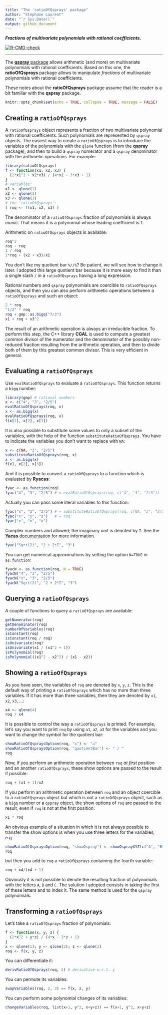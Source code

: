 ```yaml
---
title: "The 'ratioOfQsprays' package"
author: "Stéphane Laurent"
date: "`r Sys.Date()`"
output: github_document
---
```


***Fractions of multivariate polynomials with rational coefficients.***

<!-- badges: start -->
[![R-CMD-check](https://github.com/stla/ratioOfQsprays/actions/workflows/R-CMD-check.yaml/badge.svg)](https://github.com/stla/ratioOfQsprays/actions/workflows/R-CMD-check.yaml)
<!-- badges: end -->

___

The [**qspray** package](https://github.com/stla/qspray) allows arithmetic 
(and more) on multivariate polynomials with rational coefficients. Based on 
this one, the **ratioOfQsprays** package allows to manipulate *fractions* of
multivariate polynomials with rational coefficients.

These notes about the **ratioOfQsprays** package assume that the reader is a 
bit familiar with the **qspray** package.

```r
knitr::opts_chunk$set(echo = TRUE, collapse = TRUE, message = FALSE)
```


## Creating a `ratioOfQsprays` 

A `ratioOfQsprays` object represents a fraction of two multivariate 
polynomial with rational coefficients. Such polynomials are represented by 
`qspray` objects. The easiest way to create a `ratioOfQsprays` is to introduce 
the variables of the polynomials with the `qlone` function (from the **qspray** 
package), and then to build a `qspray` numerator and a `qspray` denominator 
with the arithmetic operations. For example:

```r
library(ratioOfQsprays)
f <- function(x1, x2, x3) {
  (2*x1^2 + x2*x3) / (4*x1 - 3*x3 + 1)
}
# variables:
x1 <- qlone(1)
x2 <- qlone(2)
x3 <- qlone(3)
# the 'ratioOfQsprays':
( roq <- f(x1, x2, x3) )
```

The denominator of a `ratioOfQsprays` fraction of polynomials is always *monic*. 
That means it is a polynomial whose leading coefficient is 1.

Arithmetic on `ratioOfQsprays` objects is available:

```r
roq^2
roq - roq
1 / roq
2*roq + (x2 + x3)/x1
```

You don't like my quotient bar `%//%`? Be patient, we will see how to change 
it later. I adopted this large quotient bar because it is more easy to find 
it than a single slash `/` in a `ratioOfQsprays` having a long expression.

Rational numbers and `qspray` polynomials are coercible to 
`ratioOfQsprays` objects, and then you can also perform arithmetic operations 
between a `ratioOfQsprays` and such an object:

```r
2 * roq
"1/2" * roq
roq + gmp::as.bigq("7/3") 
x1 + roq + x3^2
```

The result of an arithmetic operation is always an irreducible fraction. 
To perform this step, the C++ library **CGAL** is used to compute a greatest 
common divisor of the numerator and the denominator of the possibly non-reduced 
fraction resulting from the arithmetic operation, and then to divide both of 
them by this greatest common divisor. This is very efficient in general.


## Evaluating a `ratioOfQsprays` 

Use `evalRatioOfQsprays` to evaluate a `ratioOfQsprays`. This function returns 
a `bigq` number:

```r
library(gmp) # rational numbers
x <- c("4", "3", "2/5")
evalRatioOfQsprays(roq, x)
x <- as.bigq(x)
evalRatioOfQsprays(roq, x)
f(x[1], x[2], x[3])
```

It is also possible to substitute some values to only a subset of the 
variables, with the help of the function `substituteRatioOfQsprays`. You have 
to indicate the variables you don't want to replace with `NA`:

```r
x <- c(NA, "3", "2/5")
substituteRatioOfQsprays(roq, x)
x <- as.bigq(x)
f(x1, x[2], x[3])
```

And it is possible to convert a `ratioOfQsprays` to a function which is 
evaluated by **Ryacas**:

```r
fyac <- as.function(roq)
fyac("4", "3", "2/5") # = evalRatioOfQsprays(roq, c("4", "3", "2/5"))
```

Actually you can pass some literal variables to this function:

```r
fyac("x", "3", "2/5") # = substituteRatioOfQsprays(roq, c(NA, "3", "2/5"))
fyac("x", "y", "z")   # = roq
fyac("x", "x", "x")
```

Complex numbers and allowed; the imaginary unit is denoted by `I`. See the 
[**Yacas** documentation](https://yacas.readthedocs.io/en/latest/) for more
information.

```r
fyac("Sqrt(2)", "2 + 2*I", "3")
```

You can get numerical approximations by setting the option `N=TRUE` in 
`as.function`:

```r
fyacN <- as.function(roq, N = TRUE)
fyacN("4", "3", "2/5") 
fyacN("x", "3", "2/5")
fyacN("Sqrt(2)", "2 + 2*I", "3")
```


## Querying a `ratioOfQsprays` 

A couple of functions to query a `ratioOfQsprays` are available:

```r
getNumerator(roq)
getDenominator(roq)
numberOfVariables(roq)
isConstant(roq)
isConstant(roq / roq)
isUnivariate(roq)
isUnivariate(x1 / (x1^2 + 1))
isPolynomial(roq)
isPolynomial((x1^2 - x2^2) / (x1 - x2))
```


## Showing a `ratioOfQsprays` 

As you have seen, the variables of `roq` are denoted by `x`, `y`, `z`. This is 
the default way of printing a `ratioOfQsprays` which has no more than three 
variables. If it has more than three variables, then they are denoted by 
`x1`, `x2`, `x3`, ...:

```r
x4 <- qlone(4)
roq / x4
```

It is possible to control the way a `ratioOfQsprays` is printed. For example, 
let's say you want to print `roq` by using `a1`, `a2`, `a3` for the variables 
and you want to change the symbol for the quotient bar:

```r
showRatioOfQspraysOption(roq, "x") <- "a"
showRatioOfQspraysOption(roq, "quotientBar") <- " / " 
roq
```

Now, if you perform an arithmetic operation between `roq` *at first position* 
and an another `ratioOfQsprays`, these show options are passed to the result if
possible:

```r
roq + (x1 + 1)/x2
```

If you perform an arithmetic operation between `roq` and an object coercible to 
a `ratioOfQsprays` object but which is not a `ratioOfQsprays` object, such as a
`bigq` number or a `qspray` object, the show options of `roq` are passed to 
the result, even if `roq` is not at the first position:

```r
x1 * roq
```

An obvious example of a situation in which it is not always possible to 
transfer the show options is when you use three letters for the variables, e.g.

```r
showRatioOfQspraysOption(roq, "showQspray") <- showQsprayXYZ(c("A", "B", "C"))
roq
```

but then you add to `roq` a `ratioOfQsprays` containing the fourth variable:

```r
roq + x4/(x4 + 1)
```

Obviously it is not possible to denote the resulting fraction of polynomials 
with the letters `A`, `B` and `C`. The solution I adopted consists in 
taking the first of these letters and to index it. The same method is used 
for the `qspray` polynomials.


## Transforming a `ratioOfQsprays`

Let's take a `ratioOfQsprays` fraction of polynomials:

```r
f <- function(x, y, z) {
  (2*x^2 + y*z) / (4*x - 3*z + 1)
}
x <- qlone(1); y <- qlone(2); z <- qlone(3)
roq <- f(x, y, z)
```

You can differentiate it:

```r
derivRatioOfQsprays(roq, 2) # derivative w.r.t. y
```

You can permute its variables:

```r
swapVariables(roq, 2, 3) == f(x, z, y)
```

You can perform some polynomial changes of its variables:

```r
changeVariables(roq, list(x+1, y^2, x+y+z)) == f(x+1, y^2, x+y+z)
```

